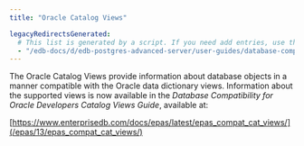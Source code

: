 ```yaml
---
title: "Oracle Catalog Views"

legacyRedirectsGenerated:
  # This list is generated by a script. If you need add entries, use the `legacyRedirects` key.
  - "/edb-docs/d/edb-postgres-advanced-server/user-guides/database-compatibility-for-oracle-developers-guide/13/oracle_catalog_views.html"
---
```


<div id="oracle_catalog_views" class="registered_link"></div>

The Oracle Catalog Views provide information about database objects in a manner compatible with the Oracle data dictionary views. Information about the supported views is now available in the *Database Compatibility for Oracle Developers Catalog Views Guide*, available at:

[https://www.enterprisedb.com/docs/epas/latest/epas_compat_cat_views/](/epas/13/epas_compat_cat_views/)
